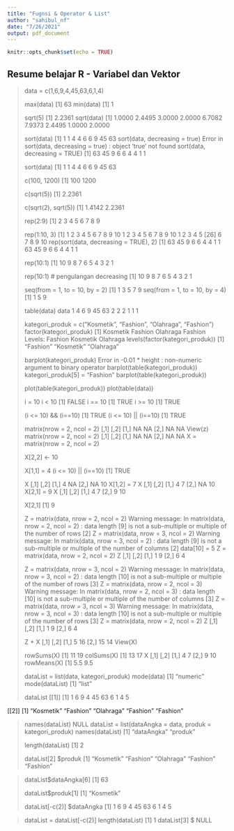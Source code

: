 ```yaml
---
title: "Fugnsi & Operator & List"
author: "sahibul_nf"
date: "7/26/2021"
output: pdf_document
---
```


```r
knitr::opts_chunk$set(echo = TRUE)
```

## Resume belajar R - Variabel dan Vektor

> data = c(1,6,9,4,45,63,6,1,4)
> 
> max(data)
[1] 63
> min(data)
[1] 1
> 
> sqrt(5)
[1] 2.2361
> sqrt(data)
[1] 1.0000 2.4495 3.0000 2.0000 6.7082 7.9373 2.4495 1.0000 2.0000
> 
> sort(data)
[1]  1  1  4  4  6  6  9 45 63
> sort(data, decreasing = true)
Error in sort(data, decreasing = true) : object 'true' not found
> sort(data, decreasing = TRUE)
[1] 63 45  9  6  6  4  4  1  1
> 
> 
> sort(data)
[1]  1  1  4  4  6  6  9 45 63
> 
> c(100, 1200)
[1]  100 1200
> 
> c(sqrt(5))
[1] 2.2361
> 
> c(sqrt(2), sqrt(5))
[1] 1.4142 2.2361
> 
> 
> rep(2:9)
[1] 2 3 4 5 6 7 8 9
> 
> rep(1:10, 3)
 [1]  1  2  3  4  5  6  7  8  9 10  1  2  3  4  5  6  7  8  9 10  1  2  3  4  5
[26]  6  7  8  9 10
> rep(sort(data, decreasing = TRUE), 2)
 [1] 63 45  9  6  6  4  4  1  1 63 45  9  6  6  4  4  1  1
> 
> rep(10:1)
 [1] 10  9  8  7  6  5  4  3  2  1
> 
> rep(10:1)   # pengulangan decreasing
 [1] 10  9  8  7  6  5  4  3  2  1
> 
> seq(from = 1, to = 10, by = 2)
[1] 1 3 5 7 9
> seq(from = 1, to = 10, by = 4)
[1] 1 5 9
> 
> table(data)
data
 1  4  6  9 45 63 
 2  2  2  1  1  1 
> 
> kategori_produk = c("Kosmetik", "Fashion", "Olahraga", "Fashion")
> factor(kategori_produk)
[1] Kosmetik Fashion  Olahraga Fashion 
Levels: Fashion Kosmetik Olahraga
> levels(factor(kategori_produk))
[1] "Fashion"  "Kosmetik" "Olahraga"
> 
>  barplot(kategori_produk)
Error in -0.01 * height : non-numeric argument to binary operator
>  barplot(table(kategori_produk))
> kategori_produk[5] = "Fashion"
>  barplot(table(kategori_produk))
> 
> plot(table(kategori_produk))
> plot(table(data))
> 
> 
> i = 10
> i < 10
[1] FALSE
> i == 10
[1] TRUE
> i >= 10
[1] TRUE
> 
> 
> (i <= 10) && (i==10)
[1] TRUE
> (i <= 10) || (i==10)
[1] TRUE
> 
> 
> matrix(nrow = 2, ncol = 2)
     [,1] [,2]
[1,]   NA   NA
[2,]   NA   NA
> View(z)
> matrix(nrow = 2, ncol = 2)
     [,1] [,2]
[1,]   NA   NA
[2,]   NA   NA
> X = matrix(nrow = 2, ncol = 2)
> 
> X[2,2] <- 10
> 
> X[1,1] = 4
> (i <= 10) || (i==10)
[1] TRUE
> 
> X
     [,1] [,2]
[1,]    4   NA
[2,]   NA   10
> X[1,2] = 7
> X
     [,1] [,2]
[1,]    4    7
[2,]   NA   10
> X[2,1] = 9
> X
     [,1] [,2]
[1,]    4    7
[2,]    9   10
> 
> 
> 
> X[2,1]
[1] 9
> 
> Z = matrix(data, nrow = 2, ncol = 2)
Warning message:
In matrix(data, nrow = 2, ncol = 2) :
  data length [9] is not a sub-multiple or multiple of the number of rows [2]
> Z = matrix(data, nrow = 3, ncol = 2)
Warning message:
In matrix(data, nrow = 3, ncol = 2) :
  data length [9] is not a sub-multiple or multiple of the number of columns [2]
> data[10] = 5
> Z = matrix(data, nrow = 2, ncol = 2)
> Z
     [,1] [,2]
[1,]    1    9
[2,]    6    4
> 
> Z = matrix(data, nrow = 3, ncol = 2)
Warning message:
In matrix(data, nrow = 3, ncol = 2) :
  data length [10] is not a sub-multiple or multiple of the number of rows [3]
> Z = matrix(data, nrow = 2, ncol = 3)
Warning message:
In matrix(data, nrow = 2, ncol = 3) :
  data length [10] is not a sub-multiple or multiple of the number of columns [3]
> Z = matrix(data, nrow = 3, ncol = 3)
Warning message:
In matrix(data, nrow = 3, ncol = 3) :
  data length [10] is not a sub-multiple or multiple of the number of rows [3]
> Z = matrix(data, nrow = 2, ncol = 2)
> Z
     [,1] [,2]
[1,]    1    9
[2,]    6    4
> 
> Z + X
     [,1] [,2]
[1,]    5   16
[2,]   15   14
> View(X)
> 
> rowSums(X)
[1] 11 19
> colSums(X)
[1] 13 17
> X
     [,1] [,2]
[1,]    4    7
[2,]    9   10
> rowMeans(X)
[1] 5.5 9.5
> 
> 
> 
> dataList = list(data, kategori_produk)
> mode(data)
[1] "numeric"
> mode(dataList)
[1] "list"
> 
> dataList
[[1]]
 [1]  1  6  9  4 45 63  6  1  4  5

[[2]]
[1] "Kosmetik" "Fashion"  "Olahraga" "Fashion"  "Fashion" 

> names(dataList)
NULL
> dataList = list(dataAngka = data, produk = kategori_produk)
> names(dataList)
[1] "dataAngka" "produk"   
> 
> length(dataList)
[1] 2
> 
> dataList[2]
$produk
[1] "Kosmetik" "Fashion"  "Olahraga" "Fashion"  "Fashion" 

> dataList$dataAngka[6]
[1] 63
> 
> dataList$produk[1]
[1] "Kosmetik"
> 
> dataList[-c(2)]
$dataAngka
 [1]  1  6  9  4 45 63  6  1  4  5

> dataList = dataList[-c(2)]
> length(dataList)
[1] 1
> dataList[3]
$<NA>
NULL
